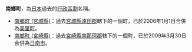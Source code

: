 '''南鄉町'''，為[[日本|日本]]過去的[[行政區劃|行政區劃]]名稱。

* [[南鄉町_(宮城縣)|南鄉町 (宮城縣)]]：過去[[宮城縣|宮城縣]][[遠田郡|遠田郡]]轄下的一個町，已於2006年1月1日合併為[[美里町_(宮城縣)|美里町]]。
* [[南鄉町_(宮崎縣)|南鄉町 (宮崎縣)]]：過去[[宮崎縣|宮崎縣]][[南那珂郡|南那珂郡]]轄下的一個町，已於2009年3月30日合併為[[日南市|日南市]]。


{{disambig|N南|Cat=三字日本地名消歧義}}

{{DEFAULTSORT: Nangō}}